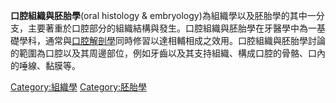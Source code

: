 '''口腔組織與胚胎學'''(oral histology & embryology)為組織學以及胚胎學的其中一分支，主要著重於口腔部分的組織結構與發生。口腔組織與胚胎學在牙醫學中為一基礎學科，通常與[[口腔解剖學|口腔解剖學]]同時修習以達相輔相成之效用。口腔組織與胚胎學討論的範圍為口腔以及其周邊部位，例如牙齒以及其支持組織、構成口腔的骨骼、口內的唾線、黏膜等。
{{stub}}
[[Category:組織學|Category:組織學]]
[[Category:胚胎學|Category:胚胎學]]